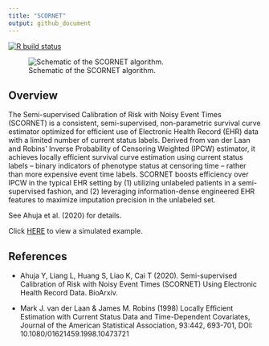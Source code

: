 ```yaml
---
title: "SCORNET"
output: github_document
---
```


<!-- badges: start -->
[![R build status](https://github.com/celehs/SCORNET/workflows/R-CMD-check/badge.svg)](https://github.com/celehs/SCORNET/actions)
<!-- badges: end -->

![Schematic of the SCORNET algorithm.](README_files/scornet_flowchart.png)

## Overview

The Semi-supervised Calibration of Risk with Noisy Event Times (SCORNET) is a consistent, semi-supervised, non-parametric survival curve estimator optimized for efficient use of Electronic Health Record (EHR) data with a limited number of current status labels. Derived from van der Laan and Robins' Inverse Probability of Censoring Weighted (IPCW) estimator, it achieves locally efficient survival curve estimation using current status labels -- binary indicators of phenotype status at censoring time -- rather than more expensive event time labels. SCORNET boosts efficiency over IPCW in the typical EHR setting by (1) utilizing unlabeled patients in a semi-supervised fashion, and (2) leveraging information-dense engineered EHR features to maximize imputation precision in the unlabeled set.

See Ahuja et al. (2020) for details.

Click [HERE](https://celehs.github.io/SCORNET/) to view a simulated example. 

## References

- Ahuja Y, Liang L, Huang S, Liao K, Cai T (2020). Semi-supervised Calibration of Risk with Noisy Event Times (SCORNET) Using Electronic Health Record Data. BioArxiv.

- Mark J. van der Laan & James M. Robins (1998) Locally Efficient Estimation with Current Status Data and Time-Dependent Covariates, Journal of the American Statistical Association, 93:442, 693-701, DOI: 10.1080/01621459.1998.10473721

